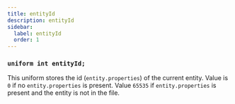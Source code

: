 ```yaml
---
title: entityId
description: entityId
sidebar:
  label: entityId
  order: 1
---
```


### `uniform int entityId;`

This uniform stores the id (`entity.properties`) of the current entity. Value is `0` if no `entity.properties` is present. Value `65535` if `entity.properties` is present and the entity is not in the file.